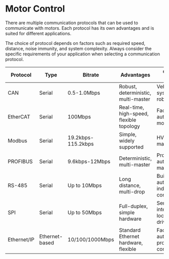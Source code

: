 
# Motor Control

There are multiple communication protocols that can be used to communicate with motors. Each protocol has its own advantages and is suited for different applications.

<Callout type="info" emoji="ℹ️">
The choice of protocol depends on factors such as required speed, distance, noise immunity, and system complexity. Always consider the specific requirements of your application when selecting a communication protocol.
</Callout>

| Protocol | Type | Bitrate | Advantages | Common Uses |
| -------- | ---- | ------- | ---------- | ----------- |
| CAN | Serial | 0.5-1.0Mbps | Robust, deterministic, multi-master | Vehicle systems, robotics |
| EtherCAT | Serial | 100Mbps | Real-time, high-speed, flexible topology | Factory automation, motion control |
| Modbus | Serial | 19.2kbps-115.2kbps | Simple, widely supported | HVAC, energy management |
| PROFIBUS | Serial | 9.6kbps-12Mbps | Deterministic, multi-master | Process automation, manufacturing |
| RS-485 | Serial | Up to 10Mbps | Long distance, multi-drop | Building automation, industrial control |
| SPI | Serial | Up to 50Mbps | Full-duplex, simple hardware | Sensor interfaces, local motor drivers |
| Ethernet/IP | Ethernet-based | 10/100/1000Mbps | Standard Ethernet hardware, flexible | Factory automation, process control |
